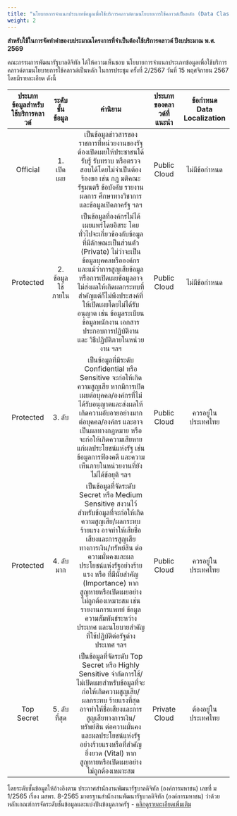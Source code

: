 ```yaml
---
title: "นโยบายการจำแนกประเภทข้อมูลเพื่อใช้บริการคลาวด์ตามนโยบายการใช้คลาวด์เป็นหลัก (Data Classification)"
weight: 2
---
```


**สำหรับใช้ในการจัดทำคำของบประมาณโครงการที่จำเป็นต้องใช้บริการคลาวด์ ปีงบประมาณ พ.ศ.​ 2569**

คณะกรรมการพัฒนารัฐบาลดิจิทัล ได้ให้ความเห็นชอบ นโยบายการจำแนกประเภทข้อมูลเพื่อใช้บริการคลาวด์ตามนโยบายการใช้คลาวด์เป็นหลัก 
ในการประชุม ครั้งที่ 2/2567 วันที่ 15 พฤศจิกายน 2567 โดยมีรายละเอียด ดังนี้

| ประเภทข้อมูลสำหรับใช้บริการคลาวด์ | ระดับชั้นข้อมูล | คำนิยาม | ประเภทของคลาวด์ที่แนะนำ | ข้อกำหนด Data Localization |
| :---: | :---: | :---: | :---: | :---: |
| Official | 1. เปิดเผย | เป็นข้อมูลข่าวสารของราชการที่หน่วยงานของรัฐต้องเปิดเผยให้ประชาชนได้รับรู้ รับทราบ หรือตรวจสอบได้โดยไม่จำเป็นต้องร้องขอ เช่น กฎ มติคณะรัฐมนตรี ข้อบังคับ รายงานผลการ ศึกษาทางวิชาการ และข้อมูลเปิดภาครัฐ ฯลฯ | Public Cloud | ไม่มีข้อกำหนด |
| Protected | 2. ข้อมูลใช้ภายใน | เป็นข้อมูลที่องค์กรไม่ได้เผยแพร่โดยอิสระ โดยทั่วไปจะเกี่ยวข้องกับข้อมูลที่มีลักษณะเป็นส่วนตัว (Private) ไม่ว่าจะเป็นข้อมูลบุคคลหรือองค์กร และแม้ว่าการสูญเสียข้อมูลหรือการเปิดเผยข้อมูลอาจไม่ส่งผลให้เกิดผลกระทบที่สำคัญแต่ก็ไม่พึงประสงค์ที่ให้เปิดเผยโดยไม่ได้รับอนุญาต เช่น ข้อมูลระเบียน ข้อมูลพนักงาน เอกสารประกอบการปฏิบัติงาน และ วิธีปฏิบัติภายในหน่วยงาน ฯลฯ | Public Cloud | ไม่มีข้อกำหนด |
| Protected | 3. ลับ | เป็นข้อมูลที่มีระดับ Confidential หรือ Sensitive จะก่อให้เกิดความสูญเสีย หากมีการเปิดเผยต่อบุคคล/องค์กรที่ไม่ได้รับอนุญาตและส่งผลให้เกิดความอับอายอย่างมากต่อบุคคล/องค์กร และอาจเป็นผลทางกฎหมาย หรือจะก่อให้เกิดความเสียหายแก่ผลประโยชน์แห่งรัฐ เช่น ข้อมูลการฟ้องคดี และความเห็นภายในหน่วยงานที่ยังไม่ได้ข้อยุติ ฯลฯ | Public Cloud | ควรอยู่ในประเทศไทย |
| Protected | 4. ลับมาก | เป็นข้อมูลที่จัดระดับ Secret หรือ Medium Sensitive สงวนไว้สำหรับข้อมูลที่จะก่อให้เกิดความสูญเสีย/ผลกระทบร้ายแรง อาจทำให้เสียชื่อเสียงและการสูญเสียทางการเงิน/ทรัพย์สิน ต่อความมั่นคงและผลประโยชน์แห่งรัฐอย่างร้ายแรง หรือ ที่มีนัยสำคัญ (Importance) หากสูญหายหรือเปิดเผยอย่างไม่ถูกต้องเหมาะสม เช่น รายงานการแพทย์ ข้อมูลความสัมพันธ์ระหว่างประเทศ และนโยบายสําคัญที่ใช้ปฏิบัติต่อรัฐต่างประเทศ ฯลฯ | Public Cloud | ควรอยู่ในประเทศไทย |
| Top Secret | 5. ลับที่สุด | เป็นข้อมูลที่จัดระดับ Top Secret หรือ Highly Sensitive จำกัดการใช้/ไม่เปิดเผยสำหรับข้อมูลที่จะก่อให้เกิดความสูญเสีย/ผลกระทบ ร้ายแรงที่สุด อาจทำให้ชื่อเสียงและการสูญเสียทางการเงิน/ทรัพย์สิน ต่อความมั่นคงและผลประโยชน์แห่งรัฐอย่างร้ายแรงหรือที่สำคัญยิ่งยวด (Vital) หากสูญหายหรือเปิดเผยอย่างไม่ถูกต้องเหมาะสม | Private Cloud | ต้องอยู่ในประเทศไทย |

โดยระดับชั้นข้อมูลให้อ้างอิงตาม ประกาศสำนักงานพัฒนารัฐบาลดิจิทัล (องค์การมหาชน) เลขที่ ม 1/2565 เรื่อง มสพร. 8-2565 มาตรฐานสำนักงานพัฒนารัฐบาลดิจิทัล (องค์การมหาชน) ว่าด้วยหลักเกณฑ์การจัดระดับชั้นข้อมูลและแบ่งปันข้อมูลภาครัฐ - [คลิกดูรายละเอียดเพิ่มเติม](https://standard.dga.or.th/standard/dga-std/5343/)